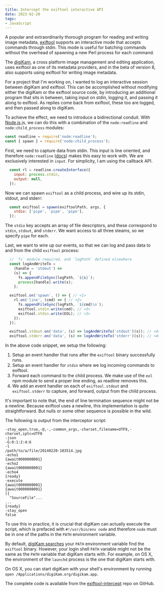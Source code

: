 ```yaml
---
title: Intercept the exiftool interactive API
date: 2023-02-20
tags:
- JavaScript
---
```


A popular and extraordinarily thorough program for reading and writing image metadata, [exiftool](https://exiftool.org/) supports an interactive mode that accepts commands through stdin. This mode is useful for batching commands without the overhead of spawning a new Perl process for each command.

The [digiKam](https://www.digikam.org/), a cross platform image management and editing application, uses exiftool as one of its metadata providers, and in the beta of version 8, also supports using exiftool for writing image metadata.

For a project that I'm working on, I wanted to log an interactive session between digiKam and exiftool. This can be accomplished without modifying either the digiKam or the exiftool source code, by introducing an additional program that sits in between, taking input on stdin, logging it, and passing it along to exiftool. As replies come back from exiftool, these too are logged, and then passed along to digiKam.

To achieve the effect, we need to introduce a bidirectional conduit. With [Node.js](https://nodejs.org/).js, we can do this with a combination of the `node:readline` and `node:child_process` modules:

```javascript title='Require modules'
const readline = require('node:readline');
const { spawn } = require('node:child_process');
```

First, we need to capture data from stdin. This input is line oriented, and therefore `node:readline` ([docs](https://nodejs.org/api/readline.html)) makes this easy to work with. We are exclusively interested in `input`. For simplicity, I am using the callback API.

```javascript title='Configure node:readline'
  const rl = readline.createInterface({
    input: process.stdin,
    output: null,
  });
```

Now we can spawn `exiftool` as a child process, and wire up its stdin, stdout, and stderr:

```javascript title='Configure sub process spawn'
  const exiftool = spawn(exiftoolPath, args, {
    stdio: ['pipe', 'pipe', 'pipe'],
  });
```

The `stdio` key accepts an array of file descriptors, and these correspond to `stdin`, `stdout`, and `stderr`. We want access to all three steams, so we specify `pipe` for each.

Last, we want to wire up our events, so that we can log and pass data to and from the child `exiftool` process:

```javascript title='Log and redirect output' highlight=9,10,12,13,17,18
  // `fs` module required, and `logPath` defined elsewhere
  const logAndWriteTo =
    (handle = 'stdout') =>
    (s) => {
      fs.appendFileSync(logPath, `${s}`);
      process[handle].write(s);
    };

  exiftool.on('spawn', () => { // <1>
    rl.on('line', (cmd) => { // <2>
      fs.appendFileSync(logPath, `${cmd}\n`);
      exiftool.stdin.write(cmd); // <3>
      exiftool.stdin.write(EOL); // <3>
    });
  });

  exiftool.stdout.on('data', (s) => logAndWriteTo('stdout')(s)); // <4>
  exiftool.stderr.on('data', (s) => logAndWriteTo('stderr')(s)); // <4>
```

In the above code snippet, we setup the following:

1. Setup an event handler that runs after the `exiftool` binary successfully runs.
2. Setup an event handler for `stdin` where we log incoming commands to exiftool.
3. Forward each command to the child process. We  make use of the `eol` npm module to send a proper line ending, as readline removes this.
4. We add an event handler on each of `exiftool.stdout` and `exiftool.stderr` to capture, and forward, output from the child process.

It's important to note that, the end of line termination sequence might not be a newline. Because exiftool uses a newline, this implementation is quite straightforward. But nulls or some other sequence is possible in the wild.

The following is output from the interceptor script:

```
-stay_open,true,-@,-,-common_args,-charset,filename=UTF8,-charset,iptc=UTF8
-json
-G:0:1:2:4:6
-l
/path/to/a/file/20140220-103514.jpg
-echo1
{await0000000001}
-echo2
{await0000000001}
-echo4
{ready}
-execute
{await0000000001}
{await0000000001}
[{
  "SourceFile"...
...
{ready}
-stay_open
false
```

To use this in practice, it is crucial that digiKam can actually execute the script, which is prefaced with `#!/usr/bin/env node` and therefore `node` must be in one of the paths in the `PATH` environment variable.

By default, [digiKam searches](https://doc.qt.io/qt-5/qstandardpaths.html#findExecutable) your `PATH` environment variable find the `exiftool` binary. However, your login shell `PATH` variable might not be the same as the `PATH` variable that digiKam starts with. For example, on OS X, the environment of the `launchd` process is the one that digiKam starts with.

On OS X, you can start digiKam with your shell's environment by running `open /Applications/digiKam.org/digikam.app`.

The complete code is available from the [exiftool-intercept](https://github.com/jboxman/exiftool-intercept) repo on GitHub.
